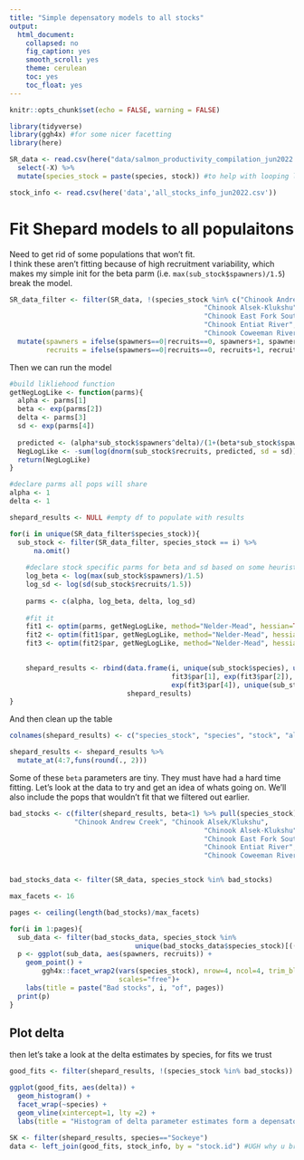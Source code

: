 ```yaml
---
title: "Simple depensatory models to all stocks"
output:
  html_document:
    collapsed: no
    fig_caption: yes
    smooth_scroll: yes
    theme: cerulean
    toc: yes
    toc_float: yes
---
```


```r
knitr::opts_chunk$set(echo = FALSE, warning = FALSE)

library(tidyverse)
library(ggh4x) #for some nicer facetting
library(here)
```

```r
SR_data <- read.csv(here("data/salmon_productivity_compilation_jun2022.csv")) %>%
  select(-X) %>%
  mutate(species_stock = paste(species, stock)) #to help with looping later

stock_info <- read.csv(here('data','all_stocks_info_jun2022.csv'))

```

# Fit Shepard models to all populaitons  
Need to get rid of some populations that won't fit.  
I think these aren't fitting because of high recruitment variability, which makes my simple init for the beta parm (i.e. `max(sub_stock$spawners)/1.5`) break the model.  
```r
SR_data_filter <- filter(SR_data, !(species_stock %in% c("Chinook Andrew Creek", "Chinook Alsek/Klukshu",
                                                "Chinook Alsek-Klukshu",
                                                "Chinook East Fork South Fork Salmon River",
                                                "Chinook Entiat River", "Chinook Minam River",
                                                "Chinook Coweeman River"))) %>%
  mutate(spawners = ifelse(spawners==0|recruits==0, spawners+1, spawners),
         recruits = ifelse(spawners==0|recruits==0, recruits+1, recruits))
```

Then we can run the model  
```r
#build likliehood function
getNegLogLike <- function(parms){
  alpha <- parms[1]
  beta <- exp(parms[2])
  delta <- parms[3]
  sd <- exp(parms[4])
  
  predicted <- (alpha*sub_stock$spawners^delta)/(1+(beta*sub_stock$spawners^delta))
  NegLogLike <- -sum(log(dnorm(sub_stock$recruits, predicted, sd = sd)))
  return(NegLogLike)
}

#declare parms all pops will share
alpha <- 1
delta <- 1

shepard_results <- NULL #empty df to populate with results

for(i in unique(SR_data_filter$species_stock)){
  sub_stock <- filter(SR_data_filter, species_stock == i) %>%
      na.omit()
    
    #declare stock specific parms for beta and sd based on some heuristics 
    log_beta <- log(max(sub_stock$spawners)/1.5)
    log_sd <- log(sd(sub_stock$recruits/1.5)) 
    
    parms <- c(alpha, log_beta, delta, log_sd)
    
    #fit it
    fit1 <- optim(parms, getNegLogLike, method="Nelder-Mead", hessian=TRUE)
    fit2 <- optim(fit1$par, getNegLogLike, method="Nelder-Mead", hessian=TRUE)
    fit3 <- optim(fit2$par, getNegLogLike, method="Nelder-Mead", hessian=TRUE)
    

    shepard_results <- rbind(data.frame(i, unique(sub_stock$species), unique(sub_stock$stock),
                                        fit3$par[1], exp(fit3$par[2]), fit3$par[3], 
                                        exp(fit3$par[4]), unique(sub_stock$stock.id)),
                             shepard_results)
}
```

And then clean up the table  
```r
colnames(shepard_results) <- c("species_stock", "species", "stock", "alpha", "beta", "delta", "sd", "stock.id")

shepard_results <- shepard_results %>% 
  mutate_at(4:7,funs(round(., 2)))
```

Some of these `beta` parameters are tiny. They must have had a hard time fitting. Let's look at the data to try and get an idea of whats going on. We'll also include the pops that wouldn't fit that we filtered out earlier.    
```r
bad_stocks <- c(filter(shepard_results, beta<1) %>% pull(species_stock), 
                "Chinook Andrew Creek", "Chinook Alsek/Klukshu",
                                                "Chinook Alsek-Klukshu",
                                                "Chinook East Fork South Fork Salmon River",
                                                "Chinook Entiat River", "Chinook Minam River",
                                                "Chinook Coweeman River")


bad_stocks_data <- filter(SR_data, species_stock %in% bad_stocks)

max_facets <- 16

pages <- ceiling(length(bad_stocks)/max_facets)

for(i in 1:pages){
  sub_data <- filter(bad_stocks_data, species_stock %in% 
                               unique(bad_stocks_data$species_stock)[(((i-1)*max_facets)+1):(max_facets*i)])
  p <- ggplot(sub_data, aes(spawners, recruits)) +
    geom_point() +
        ggh4x::facet_wrap2(vars(species_stock), nrow=4, ncol=4, trim_blank=FALSE, 
                           scales="free")+
    labs(title = paste("Bad stocks", i, "of", pages))
  print(p)
}
```

## Plot delta

then let's take a look at the delta estimates by species, for fits we trust  
```r
good_fits <- filter(shepard_results, !(species_stock %in% bad_stocks))

ggplot(good_fits, aes(delta)) +
  geom_histogram() +
  facet_wrap(~species) +
  geom_vline(xintercept=1, lty =2) +
  labs(title = "Histogram of delta parameter estimates form a depensatory beverton-holt")
```

```r
SK <- filter(shepard_results, species=="Sockeye")
data <- left_join(good_fits, stock_info, by = "stock.id") #UGH why u broken!?

```